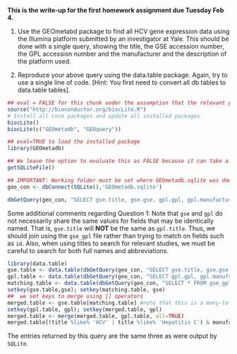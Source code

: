 **This is the write-up for the first homework assignment due Tuesday Feb 4.**

1. Use the GEOmetabd package to find all HCV gene expression data using the Illumina platform submitted by an investigator at Yale. This should be done with a single query, showing the title, the GSE accession number, the GPL accession number and the manufacturer and the description of the platform used.

2. Reproduce your above query using the data.table package. Again, try to use a single line of code. [Hint: You first need to convert all db tables to data.table tables].

```r
## eval = FALSE for this chunk under the assumption that the relevant packages are already installed
source("http://bioconductor.org/biocLite.R")
# Install all core packages and update all installed packages
biocLite()
biocLite(c("GEOmetadb", "GEOquery"))
```

```r
## eval=TRUE to load the installed package
library(GEOmetadb)
```

```r
## We leave the option to evaluate this as FALSE because it can take a long time to download
getSQLiteFile()
```

```r
## IMPORTANT: Working folder must be set where GEOmetadb.sqlite was downloaded
geo_con <- dbConnect(SQLite(),'GEOmetadb.sqlite')
```

```r
dbGetQuery(geo_con, "SELECT gse.title, gse.gse, gpl.gpl, gpl.manufacturer, gpl.technology FROM (gpl JOIN gse_gpl ON gpl.gpl=gse_gpl.gpl) j JOIN gse on j.gse=gse.gse WHERE gpl.manufacturer like '%Illumina%' AND gse.contact like '%Yale%' AND (gse.title like '%HCV%' OR gse.title like '%hepatitis C%')")
```

Some additional comments regarding Question 1: Note that `gse` and `gpl` do not necessarily share the same values for fields that may be identically named. That is, `gse.title` will **NOT** be the same as `gpl.title`. Thus, we should join using the `gse_gpl` file rather than trying to match on fields such as `id`. Also, when using titles to search for relevant studies, we must be careful to search for both full names and abbreviations.

```r
library(data.table)
gse.table <- data.table(dbGetQuery(geo_con, "SELECT gse.title, gse.gse, gse.contact FROM gse"))
gpl.table <- data.table(dbGetQuery(geo_con, "SELECT gpl.gpl, gpl.manufacturer, gpl.technology FROM gpl"))
matching.table <- data.table(dbGetQuery(geo_con, "SELECT * FROM gse_gpl"))
setkey(gse.table,gse); setkey(matching.table, gse)
##  we set keys to merge using [] operators
merged.table <- gse.table[matching.table] #note that this is a many-to-one merge
setkey(gpl.table, gpl); setkey(merged.table, gpl)
merged.table <- merge(merged.table, gpl.table, all=TRUE)
merged.table[(title %like% 'HCV' | title %like% 'Hepatitis C') & manufacturer %like% 'Illumina' & contact %like% 'Yale']
```

The entries returned by this query are the same three as were output by `SQLite`.


